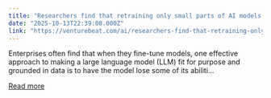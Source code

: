 ```yaml
---
title: "Researchers find that retraining only small parts of AI models can cut costs and prevent forgetting"
date: "2025-10-13T22:39:00.000Z"
link: "https://venturebeat.com/ai/researchers-find-that-retraining-only-small-parts-of-ai-models-can-cut-costs"
---
```


Enterprises often find that when they fine-tune models, one effective approach to making a large language model (LLM) fit for purpose and grounded in data is to have the model lose some of its abiliti...

[Read more](https://venturebeat.com/ai/researchers-find-that-retraining-only-small-parts-of-ai-models-can-cut-costs)
